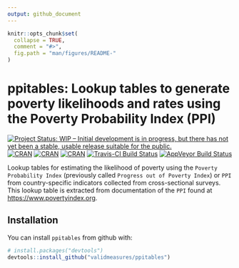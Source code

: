 ```yaml
---
output: github_document
---
```


<!-- README.md is generated from README.Rmd. Please edit that file -->

```r
knitr::opts_chunk$set(
  collapse = TRUE,
  comment = "#>",
  fig.path = "man/figures/README-"
)
```

# ppitables: Lookup tables to generate poverty likelihoods and rates using the Poverty Probability Index (PPI)
[![Project Status: WIP – Initial development is in progress, but there has not yet been a stable, usable release suitable for the public.](http://www.repostatus.org/badges/latest/wip.svg)](http://www.repostatus.org/#wip)
[![CRAN](https://img.shields.io/cran/v/ppitables.svg)](https://CRAN.R-project.org/package=ppitables)
[![CRAN](https://img.shields.io/cran/l/ppitables.svg)](https://github.com/validmeasures/ppitables/blob/master/LICENSE)
[![CRAN](http://cranlogs.r-pkg.org/badges/ppitables)](https://CRAN.R-project.org/package=ppitables)
[![Travis-CI Build Status](https://travis-ci.org/validmeasures/ppitables.svg?branch=master)](https://travis-ci.org/validmeasures/ppitables)
[![AppVeyor Build Status](https://ci.appveyor.com/api/projects/status/github/validmeasures/ppitables?branch=master&svg=true)](https://ci.appveyor.com/project/validmeasures/ppitables)

Lookup tables for estimating the likelihood of poverty using the `Poverty Probability Index` (previously called `Progress out of Poverty Index`) or `PPI` from country-specific indicators collected from cross-sectional surveys. This lookup table is extracted from documentation of the `PPI` found at [https://www.povertyindex.org](https://www.povertyindex.org).


## Installation

You can install `ppitables` from github with:

```r
# install.packages("devtools")
devtools::install_github("validmeasures/ppitables")
```
